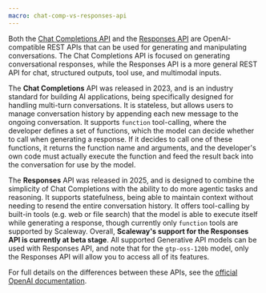 ```yaml
---
macro: chat-comp-vs-responses-api
---
```


Both the [Chat Completions API](https://www.scaleway.com/en/developers/api/generative-apis/#path-chat-completions-create-a-chat-completion) and the [Responses API](https://www.scaleway.com/en/developers/api/generative-apis/#path-responses-beta-create-a-response) are OpenAI-compatible REST APIs that can be used for generating and manipulating conversations. The Chat Completions API is focused on generating conversational responses, while the Responses API is a more general REST API for chat, structured outputs, tool use, and multimodal inputs.

The **Chat Completions** API was released in 2023, and is an industry standard for building AI applications, being specifically designed for handling multi-turn conversations. It is stateless, but allows users to manage conversation history by appending each new message to the ongoing conversation. It supports `function` tool-calling, where the developer defines a set of functions, which the model can decide whether to call when generating a response. If it decides to call one of these functions, it returns the function name and arguments, and the developer's own code must actually execute the function and feed the result back into the conversation for use by the model.

The **Responses** API was released in 2025, and is designed to combine the simplicity of Chat Completions with the ability to do more agentic tasks and reasoning. It supports statefulness, being able to maintain context without needing to resend the entire conversation history. It offers tool-calling by built-in tools (e.g. web or file search) that the model is able to execute itself while generating a response, though currently only `function` tools are supported by Scaleway. Overall, **Scaleway's support for the Responses API is currently at beta stage**. All supported Generative API models can be used with Responses API, and note that for the `gtp-oss-120b` model, only the Responses API will allow you to access all of its features. 

For full details on the differences between these APIs, see the [official OpenAI documentation](https://platform.openai.com/docs/guides/migrate-to-responses).